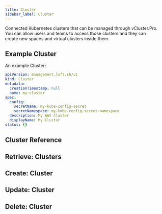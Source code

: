 ```yaml
---
title: Cluster
sidebar_label: Cluster
---
```



Connected Kubernetes clusters that can be managed through vCluster.Pro. You can allow users and teams to access those clusters and they can create new spaces and virtual clusters inside them.

## Example Cluster

An example Cluster:

```yaml
apiVersion: management.loft.sh/v1
kind: Cluster
metadata:
  creationTimestamp: null
  name: my-cluster
spec:
  config:
    secretName: my-kube-config-secret
    secretNamespace: my-kube-config-secret-namespace
  description: My AWS Cluster
  displayName: My Cluster
status: {}
```

## Cluster Reference

<Reference />

## Retrieve: Clusters

<Retrieve />

## Create: Cluster

<Create />

## Update: Cluster

<Update />

## Delete: Cluster

<Delete />
